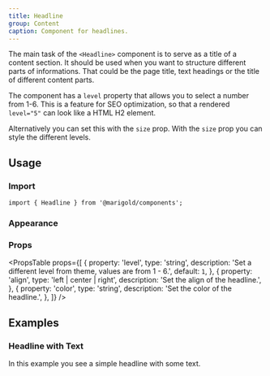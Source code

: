 ```yaml
---
title: Headline
group: Content
caption: Component for headlines.
---
```


The main task of the `<Headline>` component is to serve as a title of a content section.
It should be used when you want to structure different parts of informations. That could be the page title, text headings or the title of different content parts.

The component has a `level` property that allows you to select a number from 1-6. This is a feature for SEO optimization, so that a rendered `level="5"` can look like a HTML H2 element.

Alternatively you can set this with the `size` prop.
With the `size` prop you can style the different levels.

## Usage

### Import

```tsx
import { Headline } from '@marigold/components';
```

### Appearance

<AppearanceTable component={title} />

### Props

<PropsTable
  props={[
    {
      property: 'level',
      type: 'string',
      description: 'Set a different level from theme, values are from 1 - 6.',
      default: `1`,
    },
    {
      property: 'align',
      type: 'left | center | right',
      description: 'Set the align of the headline.',
    },
    {
      property: 'color',
      type: 'string',
      description: 'Set the color of the headline.',
    },
  ]}
/>

## Examples

### Headline with Text

In this example you see a simple headline with some text.

<ComponentDemo file="./headline.demo.tsx" />
